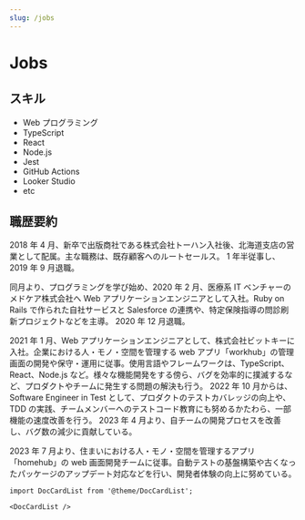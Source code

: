 ```yaml
---
slug: /jobs
---
```


# Jobs

## スキル

- Web プログラミング
- TypeScript
- React
- Node.js
- Jest
- GitHub Actions
- Looker Studio
- etc

## 職歴要約

2018 年 4 月、新卒で出版商社である株式会社トーハン入社後、北海道支店の営業として配属。主な職務は、既存顧客へのルートセールス。
1 年半従事し、2019 年 9 月退職。

同月より、プログラミングを学び始め、2020 年 2 月、医療系 IT ベンチャーのメドケア株式会社へ Web アプリケーションエンジニアとして入社。Ruby on Rails で作られた自社サービスと Salesforce の連携や、特定保険指導の問診刷新プロジェクトなどを主導。
2020 年 12 月退職。

2021 年 1 月、Web アプリケーションエンジニアとして、株式会社ビットキーに入社。企業における人・モノ・空間を管理する web アプリ「workhub」の管理画面の開発や保守・運用に従事。使用言語やフレームワークは、TypeScript、React、Node.js など。様々な機能開発をする傍ら、バグを効率的に撲滅するなど、プロダクトやチームに発生する問題の解決も行う。
2022 年 10 月からは、Software Engineer in Test として、プロダクトのテストカバレッジの向上や、TDD の実践、チームメンバーへのテストコード教育にも努めるかたわら、一部機能の速度改善を行う。
2023 年 4 月より、自チームの開発プロセスを改善し、バグ数の減少に貢献している。

2023 年 7 月より、住まいにおける人・モノ・空間を管理するアプリ「homehub」の web 画面開発チームに従事。自動テストの基盤構築や古くなったパッケージのアップデート対応などを行い、開発者体験の向上に努めている。

```mdx-code-block
import DocCardList from '@theme/DocCardList';

<DocCardList />
```
